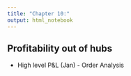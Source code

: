 ```yaml
---
title: "Chapter 10:"
output: html_notebook
---
```


## Profitability out of hubs 
* High level P&L (Jan) - Order Analysis 
